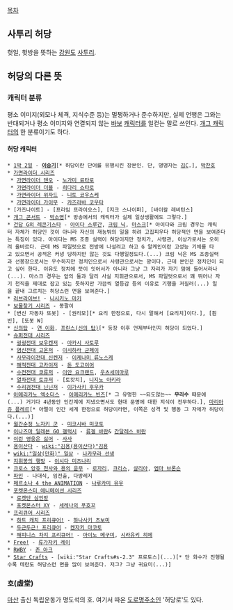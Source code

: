 [[목차]]

== 사투리 허당 ==
헛일, 헛방을 뜻하는 [[강원도]] [[사투리]]. 

== 허당의 다른 뜻 ==
=== 캐릭터 분류 ===
평소 이미지(외모나 체격, 지식수준 등)는 멀쩡하거나 준수하지만, 실제 언행은 그와는 반대되거나 평소 이미지와 연결되지 않는 [[바보]] [[캐릭터]]를 일컫는 말로 쓰인다. [[개그 캐릭터]]의 한 분류이기도 하다.
==== 허당 캐릭터 ====
 * [[1박 2일]] - '''[[이승기]]'''[* 허당이란 단어를 유행시킨 장본인. 단, 명명자는 [[김C]].], [[박찬호]]
 * [[가면라이더 시리즈]]
  * [[가면라이더 덴오]] - [[노가미 료타로]]
  * [[가면라이더 더블]] - [[히다리 쇼타로]]
  * [[가면라이더 위자드]] - [[니토 코우스케]]
  * [[가면라이더 가이무]] - [[카즈라바 코우타]]
 * [가즈나이트] - [프라임 프라이오스], [지크 스나이퍼], [바이칼 레비턴스]
 * [[개그 콘서트]] - [[박소영]][* 방송에서의 캐릭터가 실제 일상생활에도 그렇다.]
 * [[건담 G의 레콘기스타]] - [[아이다 스루간]], [[크림 닉]], [[마스크(건담 G의 레콘기스타)|마스크]][* 아이다와 크림 경우는 캐릭터 자체가 허당인 것이 아니라 자신의 재능밖의 일을 하려 고집피우다 허당적인 면을 보여준다는 특징이 있다. 아이다는 MS 조종 실력이 허당이지만 정치가, 사령관, 이상가로서는 오히려 올바르다. 근데 MS 파일럿으로 전방에 나설려고 하고 G 알케인이란 고성능 기체를 타고 있으면서 공적은 커녕 당하지만 않는 것도 다행일정도다.(...) 크림 닉은 MS 조종실력과 선봉장으로서는 우수하지만 정치인으로서 사령관으로서는 꽝이다. 근데 본인은 정치인이 되고 싶어 한다. 이유도 정치에 뜻이 잇어서가 아니라 그냥 그 자리가 자기 맘에 들어서라나(...). 마스크 경우는 앞의 둘과 달리 사실 지휘관으로서, MS 파일럿으로서 꽤 뛰어나 자기 천직을 제대로 잡고 있는 듯하지만 가끔씩 열등감 등의 이유로 기행을 저질러(...) 일을 끝내 그르치는 허당스런 면을 보여준다.] 
 * [[러브라이브!]] - [[니시키노 마키]]
 * [[보물찾기 시리즈]] - 봉팔이
 * [변신 자동차 또봇] - [권리모][* 요리 한정으로, 다시 말해서 [요리치]이다.], [훤빈], [또봇 W]
 * [[신의탑]] - [[연 이화]], [[프린스(신의 탑)]][* 등장 이후 언제부터인지 허당이 되었다.]
 * [[슈퍼전대 시리즈]]
  * [[굉굉전대 보우켄저]] - [[아카시 사토루]]
  * [[염신전대 고온저]] - [[이시하라 군페이]]
  * [[사무라이전대 신켄저]] - [[이케나미 류노스케]]
  * [[해적전대 고카이저]] - [[돈 도고이어]]
  * [[수전전대 쿄류저]] - [[이안 요크랜드]], [[우츠세미마루]]
  * [[열차전대 토큐저]] - [토캇치], [[니지노 아키라]]
  * [[수리검전대 닌닌저]] - [[이가사키 후우카]]
 * [[아메리카노 엑소더스]] - [[아메리카노 빈즈]][* 그 유명한 ~~되도않는~~ '''무리수''' 때문에(...) 거기다 4년동안 인간계에 지냈으면서도 현대 문명에 대한 지식이 전무하다.], [[마리아쥬 플레르]][* 아멜이 인간 세계 한정으로 허당이라면, 이쪽은 성격 및 행동 그 자체가 허당이다.(...)]
 * [[월간순정 노자키 군]] - [[미코시바 미코토]]
 * [[이나즈마 일레븐 GO 갤럭시]] - [[류겔 바란]]& [[간달레스 바란]]
 * [[이런 영웅은 싫어]] - [[사사(이런 영웅은 싫어)|사사]]
 * [[용이산다]] - [[wiki:"김용(용이산다)"김용]]
 * [[wiki:"일상(만화)" 일상]] - [[나카무라 선생]]
 * [[지휘봉의 행방]] - [[이시다 미츠나리(지휘봉의 행방)|이시다 미츠나리]]
 * [[크로스 앙쥬 천사와 용의 윤무]] - [[로자리(크로스 앙쥬 천사와 용의 윤무)|로자리]], [[크리스(크로스 앙쥬 천사와 용의 윤무)|크리스]], [[살리아]], [[엠마 브론슨]]
 * [[파인(웹툰)|파인]] - 나대식, 임전출, 다방레지
 * [[페르소나 4 the ANIMATION]] - [[나루카미 유우]]
 * [[포켓몬스터 애니메이션 시리즈]]
  * [[로켓단 삼인방]]
  * [[포켓몬스터 XY(애니메이션)|포켓몬스터 XY]] - [[세레나(포켓몬스터)/애니메이션#s-4|세레나의 푸호꼬]]
 * [[프리큐어 시리즈]]
  * [[하트 캐치 프리큐어!]] - [[하나사키 츠보미]]
  * [[두근두근! 프리큐어]] - [[켄자키 마코토]]
  * [[해피니스 차지 프리큐어!]] - [[아이노 메구미]], [[시라유키 히메]]
 * [[Free!]] - [[류가자키 레이]]
 * [[RWBY]] - [[존 아크]]
 * [[Star Crafts]] - [wiki:"Star Crafts#s-2.3" 프로토스](...)[* 단 화수가 진행될수록 테란도 허당스런 면을 많이 보여준다. 저그? 그냥 귀요미(...)] 
=== 호(虛堂) ===
[[마산]] 출신 독립운동가 명도석의 호. 여기서 따온 [[도로명주소]]인 '허당로'도 있다.

